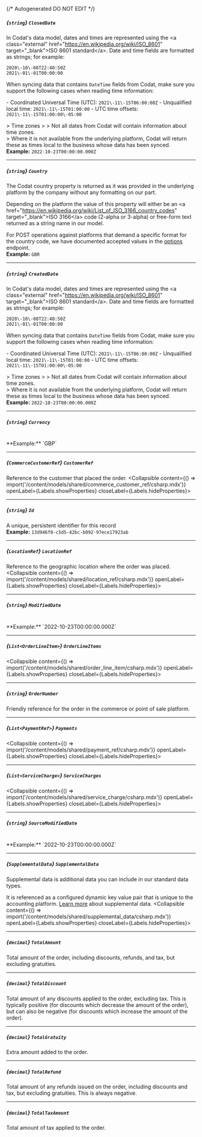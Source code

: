 {/* Autogenerated DO NOT EDIT  */}

##### *{`string`}* `ClosedDate`
In Codat's data model, dates and times are represented using the \<a class\="external" href\="https://en.wikipedia.org/wiki/ISO_8601" target\="_blank"\>ISO 8601 standard\</a\>. Date and time fields are formatted as strings; for example:

```
2020\-10\-08T22:40:50Z
2021\-01\-01T00:00:00
```



When syncing data that contains `DateTime` fields from Codat, make sure you support the following cases when reading time information:

\- Coordinated Universal Time (UTC): `2021\-11\-15T06:00:00Z`
\- Unqualified local time: `2021\-11\-15T01:00:00`
\- UTC time offsets: `2021\-11\-15T01:00:00\-05:00`

\> Time zones
\> 
\> Not all dates from Codat will contain information about time zones.  
\> Where it is not available from the underlying platform, Codat will return these as times local to the business whose data has been synced.
<br/>
**Example:** `2022-10-23T00:00:00.000Z`

---
##### *{`string`}* `Country`
The Codat country property is returned as it was provided in the underlying platform by the company without any formatting on our part.

Depending on the platform the value of this property will either be an \<a href\="https://en.wikipedia.org/wiki/List_of_ISO_3166_country_codes" target\="_blank"\>ISO 3166\</a\> code (2\-alpha or 3\-alpha) or free\-form text returned as a string name in our model. 

For POST operations against platforms that demand a specific format for the country code, we have documented accepted values in the [options](https://docs.codat.io/codat\-api\#/operations/get\-companies\-companyId\-connections\-connectionId\-push) endpoint.
<br/>
**Example:** `GBR`

---
##### *{`string`}* `CreatedDate`
In Codat's data model, dates and times are represented using the \<a class\="external" href\="https://en.wikipedia.org/wiki/ISO_8601" target\="_blank"\>ISO 8601 standard\</a\>. Date and time fields are formatted as strings; for example:

```
2020\-10\-08T22:40:50Z
2021\-01\-01T00:00:00
```



When syncing data that contains `DateTime` fields from Codat, make sure you support the following cases when reading time information:

\- Coordinated Universal Time (UTC): `2021\-11\-15T06:00:00Z`
\- Unqualified local time: `2021\-11\-15T01:00:00`
\- UTC time offsets: `2021\-11\-15T01:00:00\-05:00`

\> Time zones
\> 
\> Not all dates from Codat will contain information about time zones.  
\> Where it is not available from the underlying platform, Codat will return these as times local to the business whose data has been synced.
<br/>
**Example:** `2022-10-23T00:00:00.000Z`

---
##### *{`string`}* `Currency`
<br/>
**Example:** `GBP`

---
##### *{`CommerceCustomerRef`}* `CustomerRef`
Reference to the customer that placed the order.
<Collapsible content={() => import('/content/models/shared/commerce_customer_ref/csharp.mdx')} openLabel={Labels.showProperties} closeLabel={Labels.hideProperties}>
</Collapsible>

---
##### *{`string`}* `Id`
A unique, persistent identifier for this record
<br/>
**Example:** `13d946f0-c5d5-42bc-b092-97ece17923ab`

---
##### *{`LocationRef`}* `LocationRef`
Reference to the geographic location where the order was placed.
<Collapsible content={() => import('/content/models/shared/location_ref/csharp.mdx')} openLabel={Labels.showProperties} closeLabel={Labels.hideProperties}>
</Collapsible>

---
##### *{`string`}* `ModifiedDate`
<br/>
**Example:** `2022-10-23T00:00:00.000Z`

---
##### *{`List<OrderLineItem>`}* `OrderLineItems`
<Collapsible content={() => import('/content/models/shared/order_line_item/csharp.mdx')} openLabel={Labels.showProperties} closeLabel={Labels.hideProperties}>
</Collapsible>

---
##### *{`string`}* `OrderNumber`
Friendly reference for the order in the commerce or point of sale platform.

---
##### *{`List<PaymentRef>`}* `Payments`
<Collapsible content={() => import('/content/models/shared/payment_ref/csharp.mdx')} openLabel={Labels.showProperties} closeLabel={Labels.hideProperties}>
</Collapsible>

---
##### *{`List<ServiceCharge>`}* `ServiceCharges`
<Collapsible content={() => import('/content/models/shared/service_charge/csharp.mdx')} openLabel={Labels.showProperties} closeLabel={Labels.hideProperties}>
</Collapsible>

---
##### *{`string`}* `SourceModifiedDate`
<br/>
**Example:** `2022-10-23T00:00:00.000Z`

---
##### *{`SupplementalData`}* `SupplementalData`
Supplemental data is additional data you can include in our standard data types. 

It is referenced as a configured dynamic key value pair that is unique to the accounting platform. [Learn more](https://docs.codat.io/using\-the\-api/supplemental\-data/overview) about supplemental data.
<Collapsible content={() => import('/content/models/shared/supplemental_data/csharp.mdx')} openLabel={Labels.showProperties} closeLabel={Labels.hideProperties}>
</Collapsible>

---
##### *{`decimal`}* `TotalAmount`
Total amount of the order, including discounts, refunds, and tax, but excluding gratuities.

---
##### *{`decimal`}* `TotalDiscount`
Total amount of any discounts applied to the order, excluding tax. This is typically positive (for discounts which decrease the amount of the order), but can also be negative (for discounts which increase the amount of the order).

---
##### *{`decimal`}* `TotalGratuity`
Extra amount added to the order.

---
##### *{`decimal`}* `TotalRefund`
Total amount of any refunds issued on the order, including discounts and tax, but excluding gratuities. This is always negative.

---
##### *{`decimal`}* `TotalTaxAmount`
Total amount of tax applied to the order.


